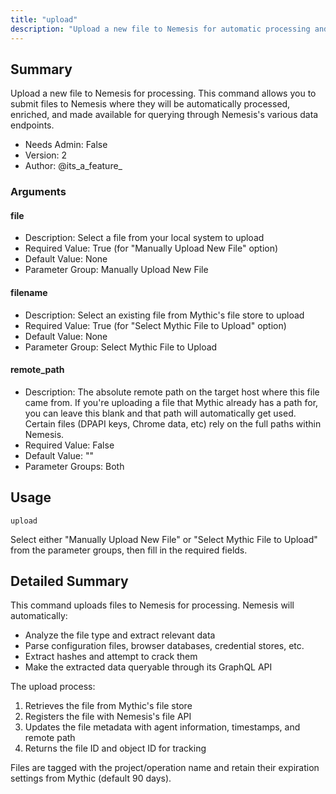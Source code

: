 ```yaml
---
title: "upload"
description: "Upload a new file to Nemesis for automatic processing and enrichment"
---
```


## Summary

Upload a new file to Nemesis for processing. This command allows you to submit files to Nemesis where they will be automatically processed, enriched, and made available for querying through Nemesis's various data endpoints.

- Needs Admin: False
- Version: 2
- Author: @its_a_feature_

### Arguments

#### file

- Description: Select a file from your local system to upload
- Required Value: True (for "Manually Upload New File" option)
- Default Value: None
- Parameter Group: Manually Upload New File

#### filename

- Description: Select an existing file from Mythic's file store to upload
- Required Value: True (for "Select Mythic File to Upload" option)
- Default Value: None
- Parameter Group: Select Mythic File to Upload

#### remote_path

- Description: The absolute remote path on the target host where this file came from. If you're uploading a file that Mythic already has a path for, you can leave this blank and that path will automatically get used. Certain files (DPAPI keys, Chrome data, etc) rely on the full paths within Nemesis.
- Required Value: False
- Default Value: ""
- Parameter Groups: Both

## Usage

```
upload
```

Select either "Manually Upload New File" or "Select Mythic File to Upload" from the parameter groups, then fill in the required fields.

## Detailed Summary

This command uploads files to Nemesis for processing. Nemesis will automatically:
- Analyze the file type and extract relevant data
- Parse configuration files, browser databases, credential stores, etc.
- Extract hashes and attempt to crack them
- Make the extracted data queryable through its GraphQL API

The upload process:
1. Retrieves the file from Mythic's file store
2. Registers the file with Nemesis's file API
3. Updates the file metadata with agent information, timestamps, and remote path
4. Returns the file ID and object ID for tracking

Files are tagged with the project/operation name and retain their expiration settings from Mythic (default 90 days).
